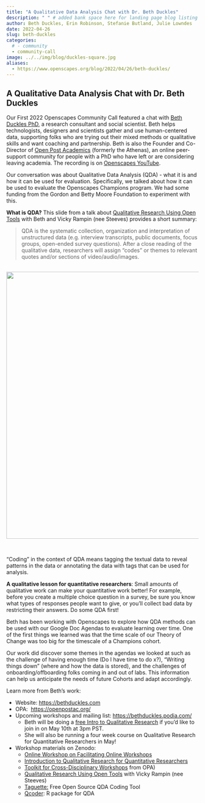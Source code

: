 ```yaml
---
title: "A Qualitative Data Analysis Chat with Dr. Beth Duckles"
description: " " # added bank space here for landing page blog listing (will print first few lines of blog if not)
author: Beth Duckles, Erin Robinson, Stefanie Butland, Julie Lowndes
date: 2022-04-26
slug: beth-duckles
categories:
  # - community
  - community-call
image: ../../img/blog/duckles-square.jpg
aliases: 
  - https://www.openscapes.org/blog/2022/04/26/beth-duckles/
---
```


## A Qualitative Data Analysis Chat with Dr. Beth Duckles

Our First 2022 Openscapes Community Call featured a chat with [Beth Duckles PhD](https://bethduckles.com), a research consultant and social scientist. Beth helps technologists, designers and scientists gather and use human-centered data, supporting folks who are trying out their mixed methods or qualitative skills and want coaching and partnership. Beth is also the Founder and Co-Director of [Open Post Academics](https://openpostac.org/) (formerly the Athenas), an online peer-support community for people with a PhD who have left or are considering leaving academia. The recording is on [Openscapes YouTube](https://youtu.be/ex4KVnWDMDQ).

Our conversation was about Qualitative Data Analysis (QDA) - what it is and how it can be used for evaluation. Specifically, we talked about how it can be used to evaluate the Openscapes Champions program. We had some funding from the Gordon and Betty Moore Foundation to experiment with this.

**What is QDA?** This slide from a talk about [Qualitative Research Using Open Tools](https://zenodo.org/record/2673016#.YlBMgLhlBpQ) with Beth and Vicky Rampin (nee Steeves) provides a short summary: 

> QDA is the systematic collection, organization and interpretation of unstructured data (e.g. interview transcripts, public documents, focus groups, open-ended survey questions). After a close reading of the qualitative data, researchers will assign "codes" or themes to relevant quotes and/or sections of video/audio/images.

<br> <center> <a> <img src="/img/blog/beth-duckles-what-is-qda.png" width="700px"></a> </center> <br>

"Coding" in the context of QDA means tagging the textual data to reveal patterns in the data or annotating the data with tags that can be used for analysis.

**A qualitative lesson for quantitative researchers**: Small amounts of qualitative work can make your quantitative work better! For example, before you create a multiple choice question in a survey, be sure you know what types of responses people want to give, or you'll collect bad data by restricting their answers. Do some QDA first!

Beth has been working with Openscapes to explore how QDA methods can be used with our Google Doc Agendas to evaluate learning over time. One of the first things we learned was that the time scale of our Theory of Change was too big for the timescale of a Champions cohort.

Our work did discover some themes in the agendas we looked at such as the challenge of having enough time (Do I have time to do x?), "Writing things down" (where and how the data is stored), and the challenges of onboarding/offboarding folks coming in and out of labs. This information can help us anticipate the needs of future Cohorts and adapt accordingly.

Learn more from Beth's work: 

-   Website: <https://bethduckles.com> 
-   OPA:  <https://openpostac.org/> 
-   Upcoming workshops and mailing list: <https://bethduckles.podia.com/>
    -   Beth will be doing a [free Intro to Qualitative Research](https://www.eventbrite.com/e/introduction-to-qualitative-research-tickets-327680730887) if you'd like to join in on May 10th at 3pm PST. 
    -   She will also be running a four week course on Qualitative Research for Quantitative Researchers in May!
-   Workshop materials on Zenodo: 
    -   [Online Workshop on Facilitating Online Workshops](https://zenodo.org/record/3992328#.YlBMF7hlBpQ)
    -   [Introduction to Qualitative Research for Quantitative Researchers](https://zenodo.org/record/4777297#.YlBMLrhlBpQ) 
    -   [Toolkit for Cross-Disciplinary Workshops](https://zenodo.org/record/6026972#.YlBMSLhlBpQ) from OPA)
    -   [Qualitative Research Using Open Tools](https://zenodo.org/record/2673016#.YlBMgLhlBpQ) with Vicky Rampin (nee Steeves)
    -   [Taguette:](https://www.taguette.org/) Free Open Source QDA Coding Tool 
    -   [Qcoder](https://github.com/ropenscilabs/qcoder): R package for QDA 

<br>
